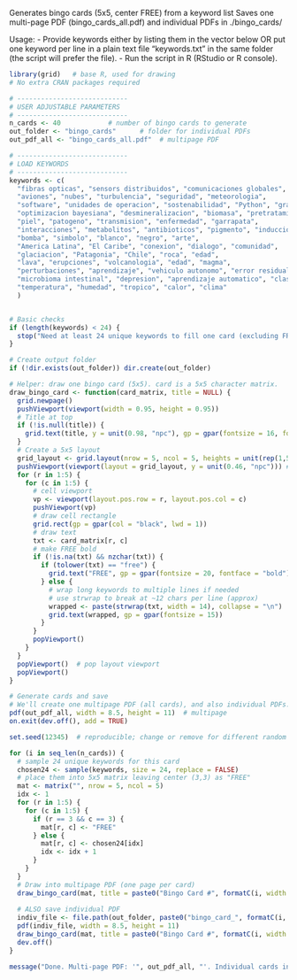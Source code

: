 

Generates bingo cards (5x5, center FREE) from a keyword list
Saves one multi-page PDF (bingo_cards_all.pdf) and individual PDFs in ./bingo_cards/

Usage:
  - Provide keywords either by listing them in the vector below OR put one keyword per line
    in a plain text file "keywords.txt" in the same folder (the script will prefer the file).
  - Run the script in R (RStudio or R console).

```r
library(grid)   # base R, used for drawing
# No extra CRAN packages required

# ----------------------------
# USER ADJUSTABLE PARAMETERS
# ----------------------------
n_cards <- 40            # number of bingo cards to generate
out_folder <- "bingo_cards"      # folder for individual PDFs
out_pdf_all <- "bingo_cards_all.pdf"  # multipage PDF

# ----------------------------
# LOAD KEYWORDS
# ----------------------------
keywords <- c(
  "fibras opticas", "sensors distribuidos", "comunicaciones globales", "red de internet",
  "aviones", "nubes", "turbulencia", "seguridad", "meteorologia", 
  "software", "unidades de operacion", "sostenabilidad", "Python", "grafos",
  "optimizacion bayesiana", "desmineralizacion", "biomasa", "pretratamiento", "tiempo",
  "piel", "patogeno", "transmision", "enfermedad", "garrapata",
  "interacciones", "metabolitos", "antibioticos", "pigmento", "induccion",
  "bomba", "simbolo", "blanco", "negro", "arte",
  "America Latina", "El Caribe", "conexion", "dialogo", "comunidad",
  "glaciacion", "Patagonia", "Chile", "roca", "edad",
  "lava", "erupciones", "volcanologia", "edad", "magma",
  "perturbaciones", "aprendizaje", "vehiculo autonomo", "error residual", "MPC",
  "microbioma intestinal", "depresion", "aprendizaje automatico", "clasificador", "secuenciacion", 
  "temperatura", "humedad", "tropico", "calor", "clima"
  )


# Basic checks
if (length(keywords) < 24) {
  stop("Need at least 24 unique keywords to fill one card (excluding FREE). Provide more keywords.")
}

# Create output folder
if (!dir.exists(out_folder)) dir.create(out_folder)

# Helper: draw one bingo card (5x5). card is a 5x5 character matrix.
draw_bingo_card <- function(card_matrix, title = NULL) {
  grid.newpage()
  pushViewport(viewport(width = 0.95, height = 0.95))
  # Title at top
  if (!is.null(title)) {
    grid.text(title, y = unit(0.98, "npc"), gp = gpar(fontsize = 16, fontface = "bold"))
  }
  # Create a 5x5 layout
  grid_layout <- grid.layout(nrow = 5, ncol = 5, heights = unit(rep(1,5), "null"), widths = unit(rep(1,5), "null"))
  pushViewport(viewport(layout = grid_layout, y = unit(0.46, "npc"))) # center a bit lower
  for (r in 1:5) {
    for (c in 1:5) {
      # cell viewport
      vp <- viewport(layout.pos.row = r, layout.pos.col = c)
      pushViewport(vp)
      # draw cell rectangle
      grid.rect(gp = gpar(col = "black", lwd = 1))
      # draw text
      txt <- card_matrix[r, c]
      # make FREE bold
      if (!is.na(txt) && nzchar(txt)) {
        if (tolower(txt) == "free") {
          grid.text("FREE", gp = gpar(fontsize = 20, fontface = "bold"))
        } else {
          # wrap long keywords to multiple lines if needed
          # use strwrap to break at ~12 chars per line (approx)
          wrapped <- paste(strwrap(txt, width = 14), collapse = "\n")
          grid.text(wrapped, gp = gpar(fontsize = 15))
        }
      }
      popViewport()
    }
  }
  popViewport()  # pop layout viewport
  popViewport()
}

# Generate cards and save
# We'll create one multipage PDF (all cards), and also individual PDFs.
pdf(out_pdf_all, width = 8.5, height = 11)  # multipage
on.exit(dev.off(), add = TRUE)

set.seed(12345)  # reproducible; change or remove for different random seed

for (i in seq_len(n_cards)) {
  # sample 24 unique keywords for this card
  chosen24 <- sample(keywords, size = 24, replace = FALSE)
  # place them into 5x5 matrix leaving center (3,3) as "FREE"
  mat <- matrix("", nrow = 5, ncol = 5)
  idx <- 1
  for (r in 1:5) {
    for (c in 1:5) {
      if (r == 3 && c == 3) {
        mat[r, c] <- "FREE"
      } else {
        mat[r, c] <- chosen24[idx]
        idx <- idx + 1
      }
    }
  }
  # Draw into multipage PDF (one page per card)
  draw_bingo_card(mat, title = paste0("Bingo Card #", formatC(i, width = 2, flag = "0")))
  
  # ALSO save individual PDF
  indiv_file <- file.path(out_folder, paste0("bingo_card_", formatC(i, width = 2, flag = "0"), ".pdf"))
  pdf(indiv_file, width = 8.5, height = 11)
  draw_bingo_card(mat, title = paste0("Bingo Card #", formatC(i, width = 2, flag = "0")))
  dev.off()
}

message("Done. Multi-page PDF: '", out_pdf_all, "'. Individual cards in folder: '", out_folder, "'.")
```
